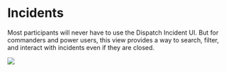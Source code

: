 # Incidents

Most participants will never have to use the Dispatch Incident UI. But for commanders and power users, this view provides a way to search, filter, and interact with incidents even if they are closed.

<div style={{textAlign: 'center'}}>

![](/img/admin-ui-incidents.png)

</div>
